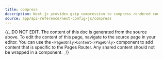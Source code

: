 ```yaml
---
title: compress
description: Next.js provides gzip compression to compress rendered content and static files, it only works with the server target. Learn more about it here.
source: app/api-reference/next-config-js/compress
---
```


{/_ DO NOT EDIT. The content of this doc is generated from the source above. To edit the content of this page, navigate to the source page in your editor. You can use the `<PagesOnly>Content</PageOnly>` component to add content that is specific to the Pages Router. Any shared content should not be wrapped in a component. _/}
